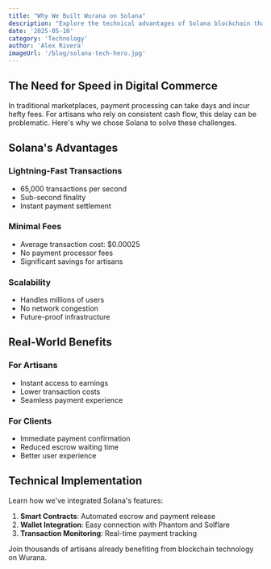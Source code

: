 ```yaml
---
title: "Why We Built Wurana on Solana"
description: "Explore the technical advantages of Solana blockchain that make it perfect for a next-generation artisan marketplace - from lightning-fast transactions to minimal fees."
date: '2025-05-10'
category: 'Technology'
author: 'Alex Rivera'
imageUrl: '/blog/solana-tech-hero.jpg'
---
```


## The Need for Speed in Digital Commerce

In traditional marketplaces, payment processing can take days and incur hefty fees. For artisans who rely on consistent cash flow, this delay can be problematic. Here's why we chose Solana to solve these challenges.

## Solana's Advantages

### Lightning-Fast Transactions
- 65,000 transactions per second
- Sub-second finality
- Instant payment settlement

### Minimal Fees
- Average transaction cost: $0.00025
- No payment processor fees
- Significant savings for artisans

### Scalability
- Handles millions of users
- No network congestion
- Future-proof infrastructure

## Real-World Benefits

### For Artisans
- Instant access to earnings
- Lower transaction costs
- Seamless payment experience

### For Clients
- Immediate payment confirmation
- Reduced escrow waiting time
- Better user experience

## Technical Implementation

Learn how we've integrated Solana's features:

1. **Smart Contracts**: Automated escrow and payment release
2. **Wallet Integration**: Easy connection with Phantom and Solflare
3. **Transaction Monitoring**: Real-time payment tracking

Join thousands of artisans already benefiting from blockchain technology on Wurana.